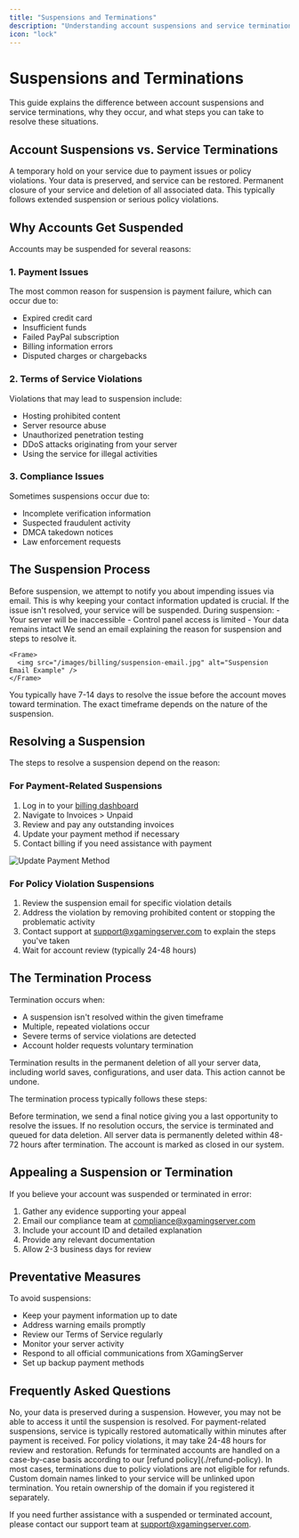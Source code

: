 ```yaml
---
title: "Suspensions and Terminations"
description: "Understanding account suspensions and service terminations"
icon: "lock"
---
```


# Suspensions and Terminations

This guide explains the difference between account suspensions and service terminations, why they occur, and what steps you can take to resolve these situations.

## Account Suspensions vs. Service Terminations

<CardGroup cols={2}>
  <Card title="Account Suspension" icon="pause-circle">
    A temporary hold on your service due to payment issues or policy violations. Your data is preserved, and service can be restored.
  </Card>
  <Card title="Service Termination" icon="ban">
    Permanent closure of your service and deletion of all associated data. This typically follows extended suspension or serious policy violations.
  </Card>
</CardGroup>

## Why Accounts Get Suspended

Accounts may be suspended for several reasons:

### 1. Payment Issues

The most common reason for suspension is payment failure, which can occur due to:
- Expired credit card
- Insufficient funds
- Failed PayPal subscription
- Billing information errors
- Disputed charges or chargebacks

### 2. Terms of Service Violations

Violations that may lead to suspension include:
- Hosting prohibited content
- Server resource abuse
- Unauthorized penetration testing
- DDoS attacks originating from your server
- Using the service for illegal activities

### 3. Compliance Issues

Sometimes suspensions occur due to:
- Incomplete verification information
- Suspected fraudulent activity
- DMCA takedown notices
- Law enforcement requests

## The Suspension Process

<Steps>
  <Step title="Warning notification">
    Before suspension, we attempt to notify you about impending issues via email. This is why keeping your contact information updated is crucial.
  </Step>
  
  <Step title="Service suspension">
    If the issue isn't resolved, your service will be suspended. During suspension:
    - Your server will be inaccessible
    - Control panel access is limited
    - Your data remains intact
  </Step>
  
  <Step title="Notification of suspension">
    We send an email explaining the reason for suspension and steps to resolve it.
    
    <Frame>
      <img src="/images/billing/suspension-email.jpg" alt="Suspension Email Example" />
    </Frame>
  </Step>
  
  <Step title="Resolution period">
    You typically have 7-14 days to resolve the issue before the account moves toward termination. The exact timeframe depends on the nature of the suspension.
  </Step>
</Steps>

## Resolving a Suspension

The steps to resolve a suspension depend on the reason:

### For Payment-Related Suspensions

1. Log in to your [billing dashboard](https://panel.xgamingserver.com/billing)
2. Navigate to Invoices > Unpaid
3. Review and pay any outstanding invoices
4. Update your payment method if necessary
5. Contact billing if you need assistance with payment

<Frame>
  <img src="/images/billing/payment-update.jpg" alt="Update Payment Method" />
</Frame>

### For Policy Violation Suspensions

1. Review the suspension email for specific violation details
2. Address the violation by removing prohibited content or stopping the problematic activity
3. Contact support at [support@xgamingserver.com](mailto:support@xgamingserver.com) to explain the steps you've taken
4. Wait for account review (typically 24-48 hours)

## The Termination Process

Termination occurs when:
- A suspension isn't resolved within the given timeframe
- Multiple, repeated violations occur
- Severe terms of service violations are detected
- Account holder requests voluntary termination

<Warning>
  Termination results in the permanent deletion of all your server data, including world saves, configurations, and user data. This action cannot be undone.
</Warning>

The termination process typically follows these steps:

<Steps>
  <Step title="Final notice">
    Before termination, we send a final notice giving you a last opportunity to resolve the issues.
  </Step>
  
  <Step title="Service termination">
    If no resolution occurs, the service is terminated and queued for data deletion.
  </Step>
  
  <Step title="Data deletion">
    All server data is permanently deleted within 48-72 hours after termination.
  </Step>
  
  <Step title="Account closure">
    The account is marked as closed in our system.
  </Step>
</Steps>

## Appealing a Suspension or Termination

If you believe your account was suspended or terminated in error:

1. Gather any evidence supporting your appeal
2. Email our compliance team at [compliance@xgamingserver.com](mailto:compliance@xgamingserver.com)
3. Include your account ID and detailed explanation
4. Provide any relevant documentation
5. Allow 2-3 business days for review

## Preventative Measures

To avoid suspensions:

- Keep your payment information up to date
- Address warning emails promptly
- Review our Terms of Service regularly
- Monitor your server activity
- Respond to all official communications from XGamingServer
- Set up backup payment methods

## Frequently Asked Questions

<AccordionGroup>
  <Accordion title="Will I lose my data during a suspension?">
    No, your data is preserved during a suspension. However, you may not be able to access it until the suspension is resolved.
  </Accordion>
  
  <Accordion title="How quickly can my service be restored after resolving a suspension?">
    For payment-related suspensions, service is typically restored automatically within minutes after payment is received. For policy violations, it may take 24-48 hours for review and restoration.
  </Accordion>
  
  <Accordion title="Can I get a refund if my account is terminated?">
    Refunds for terminated accounts are handled on a case-by-case basis according to our [refund policy](./refund-policy). In most cases, terminations due to policy violations are not eligible for refunds.
  </Accordion>
  
  <Accordion title="What happens to my domain name if my service is terminated?">
    Custom domain names linked to your service will be unlinked upon termination. You retain ownership of the domain if you registered it separately.
  </Accordion>
</AccordionGroup>

If you need further assistance with a suspended or terminated account, please contact our support team at [support@xgamingserver.com](mailto:support@xgamingserver.com).
